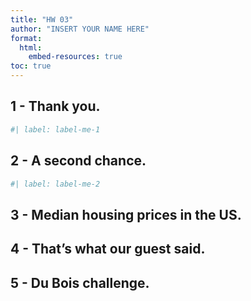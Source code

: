 ```yaml
---
title: "HW 03"
author: "INSERT YOUR NAME HERE"
format:
  html:
    embed-resources: true
toc: true
---
```


## 1 - Thank you.

```r
#| label: label-me-1

```

## 2 - A second chance.

```r
#| label: label-me-2

```

## 3 - Median housing prices in the US.


## 4 - That’s what our guest said.


## 5 - Du Bois challenge.
